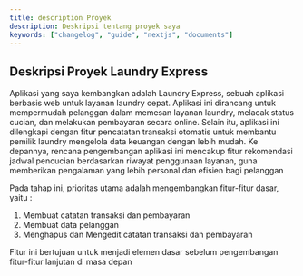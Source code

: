 ```yaml
---
title: description Proyek 
description: Deskripsi tentang proyek saya 
keywords: ["changelog", "guide", "nextjs", "documents"]
---
```


## Deskripsi Proyek Laundry Express
Aplikasi yang saya kembangkan adalah Laundry Express, sebuah aplikasi berbasis web untuk layanan laundry cepat. Aplikasi ini dirancang untuk mempermudah pelanggan dalam memesan layanan laundry, melacak status cucian, dan melakukan pembayaran secara online. Selain itu, aplikasi ini dilengkapi dengan fitur pencatatan transaksi otomatis untuk membantu pemilik laundry mengelola data keuangan dengan lebih mudah. Ke depannya, rencana pengembangan aplikasi ini mencakup fitur rekomendasi jadwal pencucian berdasarkan riwayat penggunaan layanan, guna memberikan pengalaman yang lebih personal dan efisien bagi pelanggan

Pada tahap ini, prioritas utama adalah mengembangkan fitur-fitur dasar, yaitu : 
1. Membuat catatan transaksi dan pembayaran
2. Membuat data pelanggan
3. Menghapus dan Mengedit catatan transaksi dan pembayaran

Fitur ini bertujuan untuk menjadi elemen dasar sebelum pengembangan fitur-fitur lanjutan di masa depan